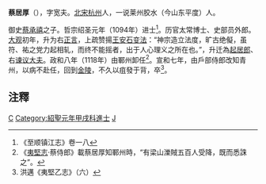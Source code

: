 '''蔡居厚'''（{{bd|？||1125年|catIdx=C蔡}}），字宽夫。[[北宋|北宋]][[杭州|杭州]]人，一说莱州胶水（今山东平度）人。

御史[[蔡承禧|蔡承禧]]之子。哲宗绍圣元年（1094年）进士<ref>《至顺镇江志》卷一八</ref>。历官太常博士、史部员外郎。[[大观|大观]]初年，升为右[[正言|正言]]，上疏赞揚[[王安石变法|王安石变法]]：“神宗造立法度，旷古绝儗，虽符、祐之党力起相轧，而终不能摇者，出于人心理义之所在也。”，升迁為[[起居郎|起居郎]]、右[[谏议大夫|谏议大夫]]。政和八年（1118年）由鄆州卸任<ref>《[[夷堅志|夷堅志]]·蔡侍郎》載蔡居厚知鄆州時，“有梁山濼賊五百人受降，既而悉誅之”。</ref>。宣和七年，由戶部侍郎改知青州，以病不赴任，回到[[金陵|金陵]]，不久以疽發于背，卒<ref>洪邁《夷堅乙志》（六）</ref>。
==注釋==
{{reflist}}

[[Category:宋朝政治人物|C]]
[[Category:紹聖元年甲戌科進士|Category:紹聖元年甲戌科進士]]
[[Category:蔡姓|J]]
